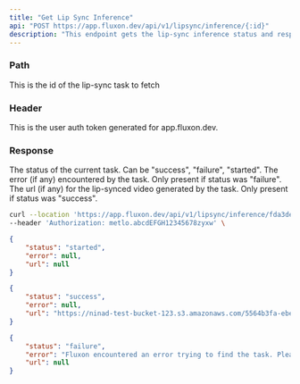 ```yaml
---
title: "Get Lip Sync Inference"
api: "POST https://app.fluxon.dev/api/v1/lipsync/inference/{:id}"
description: "This endpoint gets the lip-sync inference status and response"
---
```


### Path

<ParamField path="id" type="uuid">
  This is the id of the lip-sync task to fetch
</ParamField>

### Header

<ParamField header="Authorization" type="string">
  This is the user auth token generated for app.fluxon.dev.
</ParamField>

### Response

<ResponseField name="status" type="String">
  The status of the current task. Can be "success", "failure", "started".
</ResponseField>

<ResponseField name="error" type="String">
  The error (if any) encountered by the task. Only present if status was "failure".
</ResponseField>

<ResponseField name="url" type="URL">
  The url (if any) for the lip-synced video generated by the task. Only present if status was "success".
</ResponseField>

<RequestExample>

```bash Example Request
curl --location 'https://app.fluxon.dev/api/v1/lipsync/inference/fda3de6f-6b8f-42d6-a46a-8fdf772bcf19' \
--header 'Authorization: metlo.abcdEFGH12345678zyxw' \
```

</RequestExample>

<ResponseExample>

```json Task Started
{
    "status": "started",
    "error": null,
    "url": null
}
```

```json Task Success
{
    "status": "success",
    "error": null,
    "url": "https://ninad-test-bucket-123.s3.amazonaws.com/5564b3fa-ebe0-4c7d-9ef9-77816beda69f/fda3de6f-6b8f-42d6-a46a-8fdf772bcf19/output_video.mp4?X-Amz-Algorithm=AWS4-HMAC-SHA256&X-Amz-Credential=AKIAYTGBCE2Q7QYC66MY%2F20230909%2Fus-east-1%2Fs3%2Faws4_request&X-Amz-Date=20230909T192328Z&X-Amz-Expires=7260&X-Amz-SignedHeaders=host&X-Amz-Signature=98f80b1d960e92ae54af51fc59d420ca5250fce9284ad2a807a88cbd664a76e4"
}
```

```json Task Failure
{
    "status": "failure",
    "error": "Fluxon encountered an error trying to find the task. Please ensure that the provided task id is correct",
    "url": null
}
```

</ResponseExample>

